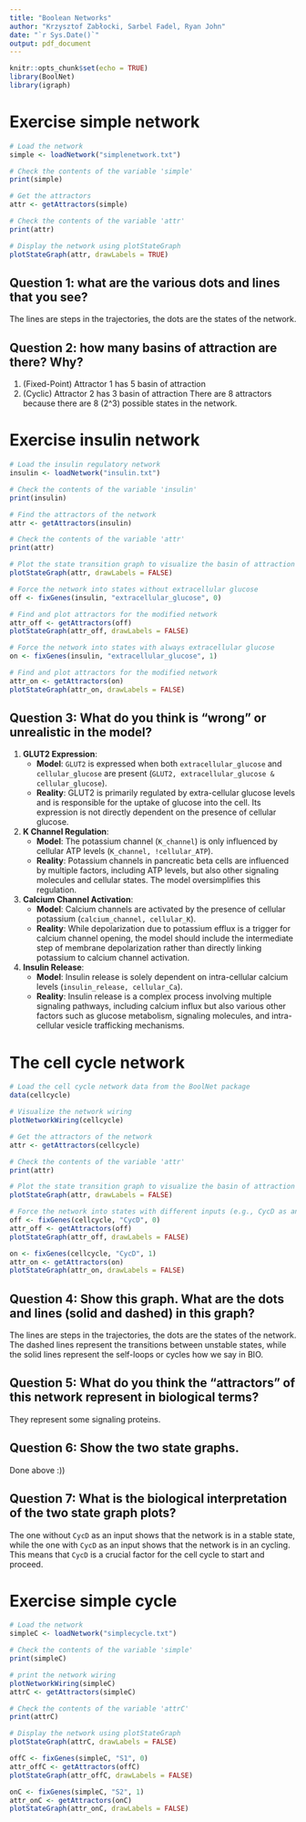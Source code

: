 ```yaml
---
title: "Boolean Networks"
author: "Krzysztof Zabłocki, Sarbel Fadel, Ryan John"
date: "`r Sys.Date()`"
output: pdf_document
---
```


```r
knitr::opts_chunk$set(echo = TRUE)
library(BoolNet)
library(igraph)

```

# Exercise simple network
```r
# Load the network
simple <- loadNetwork("simplenetwork.txt")

# Check the contents of the variable 'simple'
print(simple)

# Get the attractors
attr <- getAttractors(simple)

```
\newpage
```r
# Check the contents of the variable 'attr'
print(attr)

# Display the network using plotStateGraph
plotStateGraph(attr, drawLabels = TRUE)

```

## Question 1: what are the various dots and lines that you see?
 The lines are steps in the trajectories, the dots are the states of the network.

## Question 2: how many basins of attraction are there? Why?
   1. (Fixed-Point) Attractor 1 has 5 basin of attraction
   2. (Cyclic) Attractor 2 has 3 basin of attraction
There are 8 attractors because there are 8 (2^3) possible states in the network. 

\newpage
# Exercise insulin network
```r

# Load the insulin regulatory network
insulin <- loadNetwork("insulin.txt")

# Check the contents of the variable 'insulin'
print(insulin)

# Find the attractors of the network
attr <- getAttractors(insulin)


```

\newpage

```r
# Check the contents of the variable 'attr'
print(attr)

# Plot the state transition graph to visualize the basin of attraction
plotStateGraph(attr, drawLabels = FALSE)

# Force the network into states without extracellular glucose
off <- fixGenes(insulin, "extracellular_glucose", 0)

# Find and plot attractors for the modified network
attr_off <- getAttractors(off)
plotStateGraph(attr_off, drawLabels = FALSE)

# Force the network into states with always extracellular glucose
on <- fixGenes(insulin, "extracellular_glucose", 1)

# Find and plot attractors for the modified network
attr_on <- getAttractors(on)
plotStateGraph(attr_on, drawLabels = FALSE)
```

\newpage

## Question 3: What do you think is "wrong" or unrealistic in the model?

1. **GLUT2 Expression**:
   - **Model**: `GLUT2` is expressed when both `extracellular_glucose` and `cellular_glucose` are present (`GLUT2, extracellular_glucose & cellular_glucose`).
   - **Reality**: GLUT2 is primarily regulated by extra-cellular glucose levels and is responsible for the uptake of glucose into the cell. Its expression is not directly dependent on the presence of cellular glucose.

2. **K Channel Regulation**:
   - **Model**: The potassium channel (`K_channel`) is only influenced by cellular ATP levels (`K_channel, !cellular_ATP`).
   - **Reality**: Potassium channels in pancreatic beta cells are influenced by multiple factors, including ATP levels, but also other signaling molecules and cellular states. The model oversimplifies this regulation.

3. **Calcium Channel Activation**:
   - **Model**: Calcium channels are activated by the presence of cellular potassium (`calcium_channel, cellular_K`).
   - **Reality**: While depolarization due to potassium efflux is a trigger for calcium channel opening, the model should include the intermediate step of membrane depolarization rather than directly linking potassium to calcium channel activation.

4. **Insulin Release**:
   - **Model**: Insulin release is solely dependent on intra-cellular calcium levels (`insulin_release, cellular_Ca`).
   - **Reality**: Insulin release is a complex process involving multiple signaling pathways, including calcium influx but also various other factors such as glucose metabolism, signaling molecules, and intra-cellular vesicle trafficking mechanisms.
   
\newpage
# The cell cycle network

```r
# Load the cell cycle network data from the BoolNet package
data(cellcycle)

# Visualize the network wiring
plotNetworkWiring(cellcycle)

# Get the attractors of the network
attr <- getAttractors(cellcycle)
```

\newpage

```r
# Check the contents of the variable 'attr'
print(attr)

# Plot the state transition graph to visualize the basin of attraction
plotStateGraph(attr, drawLabels = FALSE)

# Force the network into states with different inputs (e.g., CycD as an input, constant). This allows us to see CyclinD as an crucial factor for cycle to start and proceed.
off <- fixGenes(cellcycle, "CycD", 0)
attr_off <- getAttractors(off)
plotStateGraph(attr_off, drawLabels = FALSE)

on <- fixGenes(cellcycle, "CycD", 1)
attr_on <- getAttractors(on)
plotStateGraph(attr_on, drawLabels = FALSE)

```

## Question 4: Show this graph. What are the dots and lines (solid and dashed) in this graph?
 The lines are steps in the trajectories, the dots are the states of the network. The dashed lines represent the transitions between unstable states, while the solid lines represent the self-loops or cycles how we say in BIO.

## Question 5: What do you think the "attractors" of this network represent in biological terms?
 They represent some signaling proteins.
 
## Question 6: Show the two state graphs.
 Done above :))
 
## Question 7: What is the biological interpretation of the two state graph plots?
The one without `CycD` as an input shows that the network is in a stable state, while the one with `CycD` as an input shows that the network is in an cycling. This means that `CycD` is a crucial factor for the cell cycle to start and proceed.

# Exercise simple cycle
```r
# Load the network
simpleC <- loadNetwork("simplecycle.txt")

# Check the contents of the variable 'simple'
print(simpleC)

# print the network wiring
plotNetworkWiring(simpleC)
attrC <- getAttractors(simpleC)
```
\newpage
```r
# Check the contents of the variable 'attrC'
print(attrC)

# Display the network using plotStateGraph
plotStateGraph(attrC, drawLabels = FALSE)

offC <- fixGenes(simpleC, "S1", 0)
attr_offC <- getAttractors(offC)
plotStateGraph(attr_offC, drawLabels = FALSE)

onC <- fixGenes(simpleC, "S2", 1)
attr_onC <- getAttractors(onC)
plotStateGraph(attr_onC, drawLabels = FALSE)
```